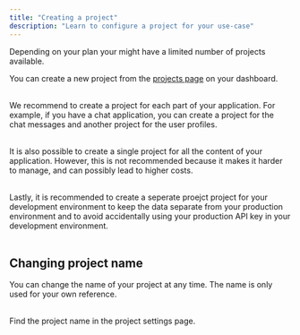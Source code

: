 ```yaml
---
title: "Creating a project"
description: "Learn to configure a project for your use-case"
---
```


<Note>
  Depending on your plan your might have a limited number of projects available.
</Note>

You can create a new project from the [projects page](https://moderationapi.com/app/projects) on your dashboard.<br></br>

We recommend to create a project for each part of your application. For example, if you have a chat application, you can create a project for the chat messages and another project for the user profiles. <br></br>

It is also possible to create a single project for all the content of your application. However, this is not recommended because it makes it harder to manage, and can possibly lead to higher costs. <br></br>

Lastly, it is recommended to create a seperate proejct project for your development environment to keep the data separate from your production environment and to avoid accidentally using your production API key in your development environment. <br></br>

## Changing project name

You can change the name of your project at any time. The name is only used for your own reference.<br></br>

Find the project name in the project settings page.<br></br>
